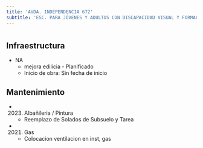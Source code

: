 ```yaml
---
title: 'AVDA. INDEPENDENCIA 672'
subtitle: 'ESC. PARA JÓVENES Y ADULTOS CON DISCAPACIDAD VISUAL Y FORMACIÓN INTEGRAL N° 37 FRANCISCO GATTI'
---
```


#
## Infraestructura

* NA 
    + mejora edilicia - Planificado 
    + Inicio de obra: Sin fecha de inicio 






## Mantenimiento

*  (2023) Albañileria / Pintura 
    + Reemplazo de Solados de Subsuelo y Tarea

*  (2021) Gas 
    + Colocacion ventilacion en inst, gas



